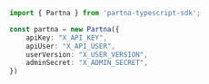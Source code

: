```typescript index.ts
import { Partna } from 'partna-typescript-sdk';

const partna = new Partna({
    apiKey: "X_API_KEY",
    apiUser: "X_API_USER",
    userVersion: "X_USER_VERSION",
    adminSecret: "X_ADMIN_SECRET",
})
```